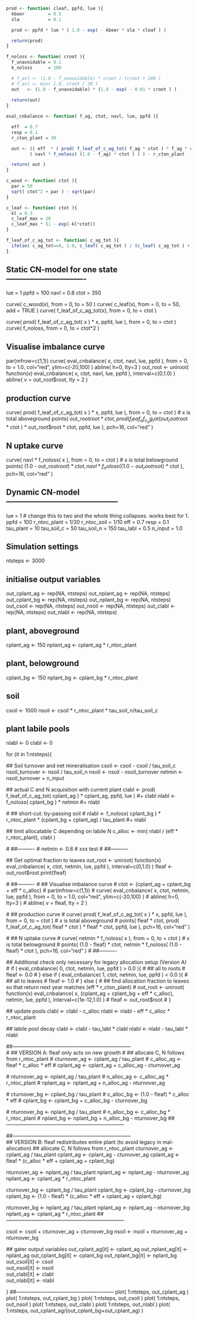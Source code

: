 ```r
prod <- function( cleaf, ppfd, lue ){
  kbeer         = 0.5
  sla           = 0.1

  prod <- ppfd * lue * ( 1.0 - exp( - kbeer * sla * cleaf ) )

  return(prod)
}
```

```r
f_noloss <- function( croot ){
  f_unavoidable = 0.1
  k_noloss      = 100

  # f_avl <- (1.0 - f_unavoidable) * croot / (croot + 100 )
  # f_avl <- min( 1.0, croot / 30 )
  out   <- (1.0 - f_unavoidable) * (1.0 - exp( - 0.01 * croot ) )
  
  return(out)
}
```

```r
eval_cnbalance <- function( f_ag, ctot, navl, lue, ppfd ){

  eff  = 0.7
  resp = 0.1
  r_cton_plant = 30

  out <- (( eff  * ( prod( f_leaf_of_c_ag_tot( f_ag * ctot ) * f_ag * ctot, ppfd, lue ) - resp * ctot ) ) /
         ( navl * f_noloss( (1.0 - f_ag) * ctot ) ) ) - r_cton_plant

  return( out )
}
```

```r
c_wood <- function( ctot ){
  par = 50
  sqrt( ctot^2 + par ) - sqrt(par)
}

c_leaf <- function( ctot ){
  kl = 0.3
  c_leaf_max = 20
  c_leaf_max * (1 - exp(-kl*ctot))
}

f_leaf_of_c_ag_tot <- function( c_ag_tot ){
  ifelse( c_ag_tot==0, 1.0, c_leaf( c_ag_tot ) / (c_leaf( c_ag_tot ) + c_wood( c_ag_tot )) )
}
```

## Static CN-model for one state-------------------------------
lue  = 1
ppfd = 100
navl = 0.8
ctot = 350

curve( c_wood(x), from = 0, to = 50 )
curve( c_leaf(x), from = 0, to = 50, add = TRUE )
curve( f_leaf_of_c_ag_tot(x), from = 0, to = ctot )

curve( prod( f_leaf_of_c_ag_tot( x ) * x, ppfd, lue ), from = 0, to = ctot )
curve( f_noloss, from = 0, to = ctot*2 )

## Visualise imbalance curve
par(mfrow=c(1,1))
curve( eval_cnbalance( x, ctot, navl, lue, ppfd ), from = 0, to = 1.0, col="red", ylim=c(-20,100) )
abline( h=0, lty=3 )
out_root <- uniroot( function(x) eval_cnbalance( x, ctot, navl, lue, ppfd ), interval=c(0,1.0) )
abline( v = out_root$root, lty = 2 )

## production curve
curve( prod( f_leaf_of_c_ag_tot( x ) * x, ppfd, lue ), from = 0, to = ctot ) # x is total aboveground
points( out_root$root * ctot, prod( f_leaf_of_c_ag_tot( out_root$root * ctot ) * out_root$root * ctot, ppfd, lue ), pch=16, col="red" )

## N uptake curve
curve( navl * f_noloss( x ), from = 0, to = ctot ) # x is total belowground
points( (1.0 - out_root$root) * ctot, navl * f_noloss( (1.0 - out_root$root) * ctot ), pch=16, col="red" )


## Dynamic CN-model--------------------------------------------
lue          = 1       # change this to two and the whole thing collapses. works best for 1. 
ppfd         = 100
r_ntoc_plant = 1/30
r_ntoc_soil  = 1/10
eff          = 0.7
resp         = 0.1
tau_plant    = 10
tau_soil_c   = 50
tau_soil_n   = 150
tau_labl     = 0.5
n_input      = 1.0

## Simulation settings
ntsteps <- 3000

## initialise output variables
out_cplant_ag <- rep(NA, ntsteps)
out_nplant_ag <- rep(NA, ntsteps)
out_cplant_bg <- rep(NA, ntsteps)
out_nplant_bg <- rep(NA, ntsteps)
out_csoil     <- rep(NA, ntsteps)
out_nsoil     <- rep(NA, ntsteps)
out_clabl     <- rep(NA, ntsteps)
out_nlabl     <- rep(NA, ntsteps)

## plant, aboveground
cplant_ag <- 150
nplant_ag <- cplant_ag * r_ntoc_plant

## plant, belowground
cplant_bg <- 150
nplant_bg <- cplant_bg * r_ntoc_plant

## soil
csoil <- 1000
nsoil <- csoil * r_ntoc_plant * tau_soil_n/tau_soil_c

## plant labile pools
nlabl <- 0
clabl <- 0

for (it in 1:ntsteps){

  ## Soil turnover and net mineralisation
  csoil          <- csoil - csoil / tau_soil_c
  nsoil_turnover <- nsoil / tau_soil_n 
  nsoil          <- nsoil - nsoil_turnover
  netmin         <- nsoil_turnover + n_input
  
  ## actual C and N acquisition with current plant
  clabl <- prod( f_leaf_of_c_ag_tot( cplant_ag ) * cplant_ag, ppfd, lue ) #+ clabl
  nlabl <- f_noloss( cplant_bg ) * netmin #+ nlabl
  
  # ## short-cut: by-passing soil
  # nlabl <- f_noloss( cplant_bg ) * r_ntoc_plant * (cplant_bg + cplant_ag) / tau_plant  #+ nlabl

  ## limit allocatable C depending on labile N
  c_alloc <- min( nlabl / (eff * r_ntoc_plant), clabl )

  # ##----------
  # netmin <- 0.8 # xxx test
  # ##----------

  ## Get optimal fraction to leaves
  out_root <- uniroot( function(x) eval_cnbalance( x, ctot, netmin, lue, ppfd ), interval=c(0,1.0) )
  fleaf <- out_root$root
  print(fleaf)

  # ##----------
  # ## Visualise imbalance curve
  # ctot <- (cplant_ag + cplant_bg + eff * c_alloc)
  # par(mfrow=c(1,1))
  # curve( eval_cnbalance( x, ctot, netmin, lue, ppfd ), from = 0, to = 1.0, col="red", ylim=c(-20,100) )
  # abline( h=0, lty=3 )
  # abline( v = fleaf, lty = 2 )

  # ## production curve
  # curve( prod( f_leaf_of_c_ag_tot( x ) * x, ppfd, lue ), from = 0, to = ctot ) # x is total aboveground
  # points( fleaf * ctot, prod( f_leaf_of_c_ag_tot( fleaf * ctot ) * fleaf * ctot, ppfd, lue ), pch=16, col="red" )

  # ## N uptake curve
  # curve( netmin * f_noloss( x ), from = 0, to = ctot ) # x is total belowground
  # points( (1.0 - fleaf) * ctot, netmin * f_noloss( (1.0 - fleaf) * ctot ), pch=16, col="red" )
  # ##----------

  ## Additional check only necessary for legacy allocation setup (Version A) 
  # if ( eval_cnbalance( 0, ctot, netmin, lue, ppfd ) > 0.0 ){
  #   ## all to roots
  #   fleaf <- 0.0
  # } else if ( eval_cnbalance( 1, ctot, netmin, lue, ppfd ) < 0.0 ){
  #   ## all to leaves
  #   fleaf <- 1.0
  # } else {
  #   ## find allocation fraction to leaves so that return next year matches (eff * r_cton_plant)
  #   out_root <- uniroot( function(x) eval_cnbalance( x, (cplant_ag + cplant_bg + eff * c_alloc), netmin, lue, ppfd ), interval=c(1e-12,1.0) )
  #   fleaf <- out_root$root
  # }

  ## update pools
  clabl <- clabl - c_alloc
  nlabl <- nlabl - eff * c_alloc * r_ntoc_plant

  ## labile pool decay
  clabl <- clabl - tau_labl * clabl
  nlabl <- nlabl - tau_labl * nlabl

  ##---------------------------------------------------------------------  
  # ## VERSION A: fleaf only acts on new growth
  # ## allocate C, N follows from r_ntoc_plant
  # cturnover_ag <- cplant_ag / tau_plant
  # c_alloc_ag   <- fleaf * c_alloc * eff
  # cplant_ag    <- cplant_ag + c_alloc_ag - cturnover_ag

  # nturnover_ag <- nplant_ag / tau_plant
  # n_alloc_ag   <- c_alloc_ag * r_ntoc_plant
  # nplant_ag    <- nplant_ag + n_alloc_ag - nturnover_ag

  # cturnover_bg <- cplant_bg / tau_plant
  # c_alloc_bg   <- (1.0 - fleaf) * c_alloc * eff
  # cplant_bg    <- cplant_bg + c_alloc_bg - cturnover_bg

  # nturnover_bg <- nplant_bg / tau_plant
  # n_alloc_bg   <- c_alloc_bg * r_ntoc_plant
  # nplant_bg    <- nplant_bg + n_alloc_bg - nturnover_bg
  ##---------------------------------------------------------------------  


  ##---------------------------------------------------------------------  
  ## VERSION B: fleaf redistributes entire plant (to avoid legacy in mal-allocation)
  ## allocate C, N follows from r_ntoc_plant
  cturnover_ag <- cplant_ag / tau_plant
  cplant_ag    <- cplant_ag - cturnover_ag
  cplant_ag    <- fleaf * (c_alloc * eff + cplant_ag + cplant_bg)
  
  nturnover_ag <- nplant_ag / tau_plant
  nplant_ag    <- nplant_ag - nturnover_ag
  nplant_ag    <- cplant_ag * r_ntoc_plant
  
  cturnover_bg <- cplant_bg / tau_plant
  cplant_bg    <- cplant_bg - cturnover_bg
  cplant_bg    <- (1.0 - fleaf) * (c_alloc * eff + cplant_ag + cplant_bg)
  
  nturnover_bg <- nplant_ag / tau_plant
  nplant_ag    <- nplant_ag - nturnover_bg
  nplant_ag    <- cplant_ag * r_ntoc_plant
  ##---------------------------------------------------------------------  

  csoil <- csoil + cturnover_ag + cturnover_bg
  nsoil <- nsoil + nturnover_ag + nturnover_bg

  ## gater output variables
  out_cplant_ag[it] <- cplant_ag 
  out_nplant_ag[it] <- nplant_ag 
  out_cplant_bg[it] <- cplant_bg 
  out_nplant_bg[it] <- nplant_bg 
  out_csoil[it]     <- csoil     
  out_nsoil[it]     <- nsoil     
  out_clabl[it]     <- clabl     
  out_nlabl[it]     <- nlabl     

}
##---------------------------------------------------------
plot( 1:ntsteps, out_cplant_ag )
plot( 1:ntsteps, out_cplant_bg )
plot( 1:ntsteps, out_csoil )
plot( 1:ntsteps, out_nsoil )
plot( 1:ntsteps, out_clabl )
plot( 1:ntsteps, out_nlabl )
plot( 1:ntsteps, out_cplant_ag/(out_cplant_bg+out_cplant_ag) )
